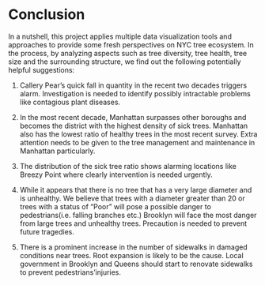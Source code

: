 # Conclusion

In a nutshell, this project applies multiple data visualization tools and approaches to provide some fresh perspectives on NYC tree ecosystem. In the process, by analyzing aspects such as tree diversity, tree health, tree size and the surrounding structure, we find out the following potentially helpful suggestions:

1. Callery Pear’s quick fall in quantity in the recent two decades triggers alarm. Investigation is needed to identify possibly intractable problems like contagious plant diseases.

2. In the most recent decade, Manhattan surpasses other boroughs and becomes the district with the highest density of sick trees. Manhattan also has the lowest ratio of healthy trees in the most recent survey. Extra attention needs to be given to the tree management and maintenance in Manhattan particularly.

3. The distribution of the sick tree ratio shows alarming locations like Breezy Point where clearly intervention is needed urgently.

4. While it appears that there is no tree that has a very large diameter and is unhealthy. We believe that trees with a diameter greater than 20 or trees with a status of "Poor" will pose a possible danger to pedestrians(i.e. falling branches etc.) Brooklyn will face the most danger from large trees and unhealthy trees. Precaution is needed to prevent future tragedies.

5. There is a prominent increase in the number of sidewalks in damaged conditions near trees. Root expansion is likely to be the cause. Local government in Brooklyn and Queens should start to renovate sidewalks to prevent pedestrians’injuries.